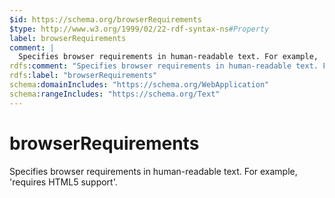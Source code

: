 ```yaml
---
$id: https://schema.org/browserRequirements
$type: http://www.w3.org/1999/02/22-rdf-syntax-ns#Property
label: browserRequirements
comment: |
  Specifies browser requirements in human-readable text. For example, 'requires HTML5 support'.
rdfs:comment: "Specifies browser requirements in human-readable text. For example, 'requires HTML5 support'."
rdfs:label: "browserRequirements"
schema:domainIncludes: "https://schema.org/WebApplication"
schema:rangeIncludes: "https://schema.org/Text"
---
```


# browserRequirements

Specifies browser requirements in human-readable text. For example, 'requires HTML5 support'.

